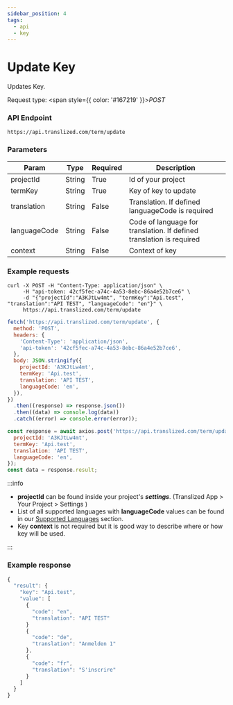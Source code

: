 ```yaml
---
sidebar_position: 4
tags:
  - api
  - key
---
```



# Update Key

Updates Key.

Request type: <span style={{ color: '#167219' }}>_POST_</span>

### API Endpoint

```url
https://api.translized.com/term/update
```

### Parameters

| Param        | Type   | Required | Description                                                          |
| ------------ | ------ | -------- | -------------------------------------------------------------------- |
| projectId    | String | True     | Id of your project                                                   |
| termKey      | String | True     | Key of key to update                                                 |
| translation  | String | False    | Translation. If defined languageCode is required                     |
| languageCode | String | False    | Code of language for translation. If defined translation is required |
| context      | String | False    | Context of key                                                       |

### Example requests

<Tabs className="api-tabs">
<TabItem value="cURL" label="cURL">

```curl
curl -X POST -H "Content-Type: application/json" \
     -H "api-token: 42cf5fec-a74c-4a53-8ebc-86a4e52b7ce6" \
     -d "{"projectId":"A3KJtLw4mt", "termKey":"Api.test", "translation":"API TEST", "languageCode": "en"}" \
     https://api.translized.com/term/update
```

</TabItem>
<TabItem value="js-fetch" label="Javascript Fetch">

```js
fetch('https://api.translized.com/term/update', {
  method: 'POST',
  headers: {
    'Content-Type': 'application/json',
    'api-token': '42cf5fec-a74c-4a53-8ebc-86a4e52b7ce6',
  },
  body: JSON.stringify({
    projectId: 'A3KJtLw4mt',
    termKey: 'Api.test',
    translation: 'API TEST',
    languageCode: 'en',
  }),
})
  .then((response) => response.json())
  .then((data) => console.log(data))
  .catch((error) => console.error(error));
```

  </TabItem>
  <TabItem value="js-axios" label="Javascript Axios">

```js
const response = await axios.post('https://api.translized.com/term/update', {
  projectId: 'A3KJtLw4mt',
  termKey: 'Api.test',
  translation: 'API TEST',
  languageCode: 'en',
});
const data = response.result;
```

  </TabItem>
</Tabs>

:::info

- **projectId** can be found inside your project's **_settings_**. (Translized App > Your Project > Settings )
- List of all supported languages with **languageCode** values can be found in our [Supported Languages](/docs/features/supported-languages) section.
- Key **context** is not required but it is good way to describe where or how key will be used.

:::

### Example response

```js
{
  "result": {
    "key": "Api.test",
    "value": [
      {
        "code": "en",
        "translation": "API TEST"
      }
      {
        "code": "de",
        "translation": "Anmelden 1"
      },
      {
        "code": "fr",
        "translation": "S'inscrire"
      }
    ]
  }
}
```
